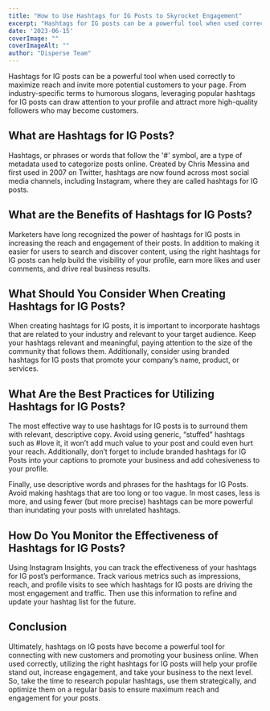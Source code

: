 ```yaml
---
title: "How to Use Hashtags for IG Posts to Skyrocket Engagement"
excerpt: "Hashtags for IG posts can be a powerful tool when used correctly to maximize reach and invite more potential customers to your page. From industry-specific terms to humorous slogans..."
date: '2023-06-15'
coverImage: ""  
coverImageAlt: ""
author: "Disperse Team"
--- 
```


Hashtags for IG posts can be a powerful tool when used correctly to maximize reach and invite more potential customers to your page. From industry-specific terms to humorous slogans, leveraging popular hashtags for IG posts can draw attention to your profile and attract more high-quality followers who may become customers. 

## What are Hashtags for IG Posts?

Hashtags, or phrases or words that follow the '#' symbol, are a type of metadata used to categorize posts online. Created by Chris Messina and first used in 2007 on Twitter, hashtags are now found across most social media channels, including Instagram, where they are called hashtags for IG posts. 

## What are the Benefits of Hashtags for IG Posts? 

Marketers have long recognized the power of hashtags for IG posts in increasing the reach and engagement of their posts. In addition to making it easier for users to search and discover content, using the right hashtags for IG posts can help build the visibility of your profile, earn more likes and user comments, and drive real business results.

## What Should You Consider When Creating Hashtags for IG Posts?

When creating hashtags for IG posts, it is important to incorporate hashtags that are related to your industry and relevant to your target audience. Keep your hashtags relevant and meaningful, paying attention to the size of the community that follows them. Additionally, consider using branded hashtags for IG posts that promote your company’s name, product, or services.

## What Are the Best Practices for Utilizing Hashtags for IG Posts?

The most effective way to use hashtags for IG posts is to surround them with relevant, descriptive copy. Avoid using generic, “stuffed” hashtags such as #love it, it won’t add much value to your post and could even hurt your reach. Additionally, don’t forget to include branded hashtags for IG Posts into your captions to promote your business and add cohesiveness to your profile.

Finally, use descriptive words and phrases for the hashtags for IG Posts. Avoid making hashtags that are too long or too vague. In most cases, less is more, and using fewer (but more precise) hashtags can be more powerful than inundating your posts with unrelated hashtags.

## How Do You Monitor the Effectiveness of Hashtags for IG Posts?

Using Instagram Insights, you can track the effectiveness of your hashtags for IG post’s performance. Track various metrics such as impressions, reach, and profile visits to see which hashtags for IG posts are driving the most engagement and traffic. Then use this information to refine and update your hashtag list for the future.

## Conclusion

Ultimately, hashtags on IG posts have become a powerful tool for connecting with new customers and promoting your business online. When used correctly, utilizing the right hashtags for IG posts will help your profile stand out, increase engagement, and take your business to the next level. So, take the time to research popular hashtags, use them strategically, and optimize them on a regular basis to ensure maximum reach and engagement for your posts.